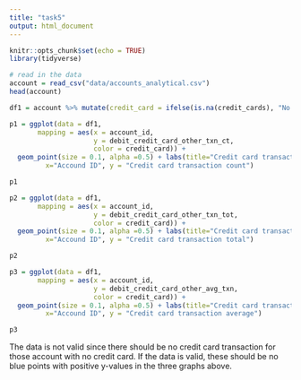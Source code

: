 ```yaml
---
title: "task5"
output: html_document
---
```


```r
knitr::opts_chunk$set(echo = TRUE)
library(tidyverse)
```

```r
# read in the data
account = read_csv("data/accounts_analytical.csv")
head(account)
```


```r
df1 = account %>% mutate(credit_card = ifelse(is.na(credit_cards), "No credit card", "Has credit cards"))

```

```r
p1 = ggplot(data = df1, 
       mapping = aes(x = account_id, 
                     y = debit_credit_card_other_txn_ct, 
                     color = credit_card)) +
  geom_point(size = 0.1, alpha =0.5) + labs(title="Credit card transaction count", 
         x="Accound ID", y = "Credit card transaction count")

p1
```


```r
p2 = ggplot(data = df1, 
       mapping = aes(x = account_id, 
                     y = debit_credit_card_other_txn_tot, 
                     color = credit_card)) +
  geom_point(size = 0.1, alpha =0.5) + labs(title="Credit card transaction total", 
         x="Accound ID", y = "Credit card transaction total")

p2

```


```r
p3 = ggplot(data = df1, 
       mapping = aes(x = account_id, 
                     y = debit_credit_card_other_avg_txn, 
                     color = credit_card)) +
  geom_point(size = 0.1, alpha =0.5) + labs(title="Credit card transaction average", 
         x="Accound ID", y = "Credit card transaction average")

p3

```


The data is not valid since there should be no credit card transaction for those account with no credit card. If the data is valid, these should be no blue points with positive y-values in the three graphs above. 




























